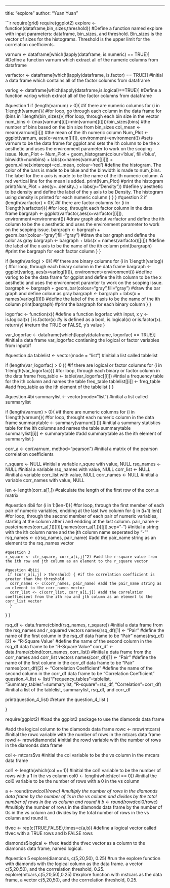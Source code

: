 ---
title: "explore"
author: "Yuan Yuan"

```r
require(grid)
require(ggplot2)
explore <- function(dataframe,bin_sizes,threshold){ #Define a function named explore with  input parameters: dataframe, bin_sizes, and threshold. Bin_sizes is the vector of sizes for the histograms. Threshold is the upper limit for the correlation coefficients. 

  varnum <- dataframe[which(lapply(dataframe, is.numeric) == TRUE)] #Define a function varnum which extract all of the numeric columns from dataframe

  varfactor <- dataframe[which(lapply(dataframe, is.factor) == TRUE)] #initial a data frame which contains all of the factor columns from dataframe

  varlog <- dataframe[which(lapply(dataframe,is.logical)==TRUE)] #Define a function varlog which extract all of the factor columns from dataframe

#question 1
if (length(varnum) > 0){ #if there are numeric columns
  for (i in 1:length(varnum)){ #for loop, go through each column in the data frame
    for (bins in 1:length(bin_sizes)){ #for loop, through each bin size in the vector
      num_bins <- (max(varnum[[i]])-min(varnum[[i]]))/bin_sizes[bins] #the number of bins based on the bin size from bin_sizes
      col_mean <- mean(varnum[[i]]) #the mean of the ith numeric column
      Num_Plot <- ggplot(varnum, aes(x=varnum[[i]]), environment=environment()) #sets varnum to be the data frame for ggplot and sets the ith column to be the x aesthetic and uses the environment parameter to work on the scoping issue.
      Num_Plot <- Num_Plot + geom_histogram(colour='blue', fill='blue', binwidth=numbins) + labs(x=names(varnum)[[i]]) + geom_vline(xintercept=col_mean, colour='red') #define the histogram. The color of the bars is made to be blue and the binwidth is made to num_bins. The label for the x axis is made to be the name of the ith numeric column. A red vertical line for the mean is added.
      print(Num_Plot) #print the histogram
      print(Num_Plot + aes(y=..density..) + labs(y="Density")) #define y aesthetic to be density and define the label of the y axis to be Density. The histogram using density is printed for each numeric column
      }
    }
  }
#question 2
if (length(varfactor) > 0){ #if there are factor columns
for (i in 1:length(varfactor)){ #for loop, throught each factor column in the data frame
  bargraph <- ggplot(varfactor,aes(x=varfactor[[i]]), environment=environment()) #draw graph about varfactor and define the ith column to be the x aesthetic and uses the environment parameter to work on the scoping issue.
  bargraph <- bargraph + geom_bar(colour="gray",fill="gray") #draw the bar graph and define the color as gray
  bargraph <- bargraph + labs(x = names(varfactor)[[i]]) #define the label of the x axis to be the name of the ith column
  print(bargraph) #print the bargraph for each factor column
}
}

if (length(varlog) > 0){ #if there are binary columns
for (i in 1:length(varlog)){ #for loop, through each binary column in the data frame
  bargraph <- ggplot(varlog, aes(x=varlog[[i]]), environment=environment()) #define varlog to be the data frame for ggplot and define the ith column to be the x aesthetic and uses the environment paramter to work on the scoping issue. 
  bargraph <- bargraph + geom_bar(colour="gray",fill="gray") #draw the bar graph and define colour as gray
  bargraph <- bargraph + labs(x = names(varlog)[[i]]) #define the label of the x axis to be the name of the ith column
  print(bargraph) #print the bargraph for each binary column
} 
}

logorfac <- function(x){ #define a function logorfac with input, x
  y <- is.logical(x) | is.factor(x) #y is defined as a bool, is.logical(x) or is.factor(x). 
  return(y) #return the TRUE or FALSE, y's value
}

var_logorfac <- dataframe[which(lapply(dataframe, logorfac) == TRUE)] #initial a data frame var_logorfac contianing the logical or factor variables from inputdf

#question 4a
tablelist <- vector(mode = "list") #initial a list called tablelist

if (length(var_logorfac) > 0 ){ #if there are logical or factor columns
for (i in 1:length(var_logorfac)){ #for loop, through each binary or factor column in the data frame
  freq_table <- table(var_logorfac[[i]]) #intial a frequency table for the ith column and names the table freq_table
  tablelist[[i]] <- freq_table #add freq_table as the ith element of the tablelist
}
}

#question 4bi
summarylist <- vector(mode="list") #initial a list called summarylist

if (length(varnum) > 0){ #if there are numeric columns
for (i in 1:length(varnum)){ #for loop, throught each numeric column in the data frame
  summarytable <- summary(varnum[[i]]) #initial a summary statistics table for the ith columns and names the table summarytable
  summarylist[[i]] <- summarytable #add summarytable as the ith element of summarylist
}

corr_a <- cor(varnum, method="pearson") #initial a matrix of the pearson correlation coefficients

r_square <- NULL #initial a variable r_squre with value, NULL
rsq_names <- NULL #initial a variable rsq_names with value, NULL
corr_list <- NULL #initial a variable corr_list with value, NULL
corr_names <- NULL #initial a variable corr_names with value, NULL

len <- length(corr_a[1,]) #calculate the length of the first row of the corr_a matrix

#question 4bii
for (i in 1:(len-1)){ #for loop, through the first member of each pair of numeric variables, endding at the last two column
  for (j in (i+1):len){ #for loop, through the second member of each pair of numeric variables, starting at the column after i and endding at the last column. 
    pair_name <- paste(names(corr_a[,1])[[i]],names(corr_a[1,])[[j]],sep="-") #initial a string with the ith column name and the jth column name seperated by "-"" 
    rsq_names <- c(rsq_names, pair_name) #add the pair_name string as an element to the rsq_names vector

    #question 3
    r_square <- c(r_square, corr_a[i,j]^2) #add the r-square value from the ith row and jth column as an element to the r_square vector

    #question 4biii
     if (corr_a[i,j] > threshold) { #if the correlation coefficient is greater than the threshold
      corr_names <- c(corr_names, pair_name) #add the pair_name string as an element to the corr_names vector
      corr_list <- c(corr_list, corr_a[i,j]) #add the correlation coeffiecient from the ith row and jth column as an element to the corr_list vector 
      }
  }
}

rsq_df <- data.frame(cbind(rsq_names, r_square)) #initial a data frame from the rsq_names and r_squared vectors
names(rsq_df)[1] <- "Pair" #define the name of the first column in the rsq_df data frame to be "Pair"
names(rsq_df)[2] <- "R-Square Value" #define the name of the second column in the rsq_df data frame to be "R-Square Value"
corr_df <- data.frame(cbind(corr_names, corr_list)) #initial a data frame from the corr_names and corr_list vectors
names(corr_df)[1] <- "Pair" #define the name of the first column in the corr_df data frame to be "Pair"
names(corr_df)[2] <- "Correlation Coefficient" #define the name of the second column in the corr_df data frame to be "Correlation Coefficient"
question_4_list <- list("Frequency_tables"=tablelist, "Summary_tables"=summarylist, "R-square"=rsq_df, "Correlation"=corr_df) #initial a list of the tablelist, summarylist, rsq_df, and corr_df

print(question_4_list) #return the question_4_list
}

}

require(ggplot2) #load the ggplot2 package to use the diamonds data frame

#add the logical column to the diamonds data frame
rowc <- nrow(mtcars) #initial the rowc variable with the number of rows in the mtcars data frame
rowd <- nrow(diamonds) #initial the rowd variable with the number of rows in the diamonds data frame

col <- mtcars$vs #initial the col variable to be the vs column in the mrcars data frame

col1 <- length(which(col == 1)) #initial the col1 variable to be the number of rows with a 1 in the vs column
col0 <- length(which(col == 0)) #initial the col0 variable to be the number of rows with a 0 in the vs column

a <- round(rowd*col1/rowc) #multiply the number of rows in the diamonds data frame by the number of 1s in the vs column and divides by the total number of rows in the vs column and round it
b <- round(rowd*col0/rowc) #multiply the number of rows in the diamonds data frame by the number of 0s in the vs column and divides by the total number of rows in the vs column and round it. 

tfvec <- rep(c(TRUE,FALSE),times=c(a,b)) #define a logical vector called tfvec with a TRUE rows and b FALSE rows

diamonds$logical <- tfvec #add the tfvec vector as a column to the diamonds data frame, named logical.

#question 5
explore(diamonds, c(5,20,50), 0.25) #run the explore function with diamonds with the logical column as the data frame. a vector c(5,20,50), and the corrrelation threshold, 0.25.
explore(mtcars,c(5,20,50),0.25) #explore function with mstcars as the data frame, a vector c(5,20,50), and the corrrelation threshold, 0.25.

